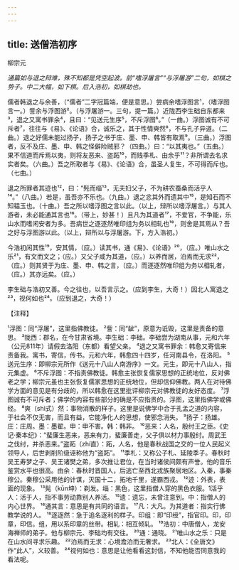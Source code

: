 ```yaml
---
---
---
```

title: 送僧浩初序
---



柳宗元

*通篇如与退之辩难，殊不知都是凭空起波。前“嗜浮屠言”“与浮屠游”二句，如棋之势子。中二大幅，如下棋。后入浩初，如棋劫也。*

儒者韩退之与余善，（“儒者”二字冠篇端，便是意思。）尝病余嗜浮图言¹，（嗜浮图言一。）訾余与浮图游²。（与浮屠游一。三句，提一篇。）近陇西李生础自东都来³，退之又寓书罪余⁴，且曰：“见送元生序⁵，不斥浮图⁶。”（一曲。）浮图诚有不可斥者⁷，往往与《易》、《论语》合，诚乐之，其于性情奭然⁸，不与孔子异道。（二曲。）退之好儒未能过扬子，扬子之书于庄、墨、申、韩皆有取焉⁹。（三曲。）浮图者，反不及庄、墨、申、韩之怪僻险贼邪？（四曲。）曰：“以其夷也。”（五曲。）果不信道而斥焉以夷，则将友恶来、盗跖¹⁰，而贱季札、由余乎¹¹？非所谓去名求实者矣。（六曲。）吾之所取者与《易》、《论语》合，虽圣人复生，不可得而斥也。（七曲。）

退之所罪者其迹也¹²，曰：“髡而缁¹³，无夫妇父子，不为耕农蚕桑而活乎人¹⁴。”（八曲。）若是，虽吾亦不乐也。（九曲。）退之忿其外而遗其中¹⁵，是知石而不知韫玉也。（十曲。）吾之所以嗜浮图之言以此。（以上，辩所以嗜浮屠言。）与其人游者，未必能通其言也¹⁶。（带上，妙甚！）且凡为其道者¹⁷，不爱官，不争能，乐山水而嗜闲安者为多。吾病世之逐逐然唯印组为务以相轧也¹⁸，则舍是其焉从？吾之好与浮图游以此。（以上，辩所以与浮屠游。下，方入浩初。）

今浩初闲其性¹⁹，安其情，（应。）读其书，通《易》、《论语》²⁰，（应。）唯山水之乐²¹，有文而文之；（应。）又父子咸为其道，（应。）以养而居，泊焉而无求²²，（应。）则其贤于为庄、墨、申、韩之言，（应。）而逐逐然唯印组为务以相轧者，（应。）其亦远矣。（应。）

李生础与浩初又善。今之往也，以吾言示之。（应到李生，大奇！）因北人寓退之²³，视何如也²⁴。（应到退之，大奇！）

【注释】

¹浮图：同“浮屠”，这里指佛教徒。
²訾：同“龇”，原意为诋毁，这里是责备的意思。
³陇西：郡名，在今甘肃省境。李生础：李础。李础尝为湖南从事，元和六年（公元811年）请假去洛阳（东都）看望父亲。
⁴退之又寓书罪余：韩愈又寄信来责备我。寓书，寄信，传书。元和六年，韩愈四十四岁，任河南县令，在洛阳。
⁵送元生序：即柳宗元所作《送元十八山人南游序》一文。元生，即元十八山人，指元集虚。
⁶不斥浮图：不指责佛教徒。韩愈主张恢复儒家思想的正统地位，反对佛老之学；柳宗元虽也主张恢复儒家思想的正统地位，但却信仰佛教。两人在对待佛学方面的意见是有分歧的，所以韩愈在这里批评柳宗元对佛教徒的友好态度。
⁷浮图诚有不可斥者；佛学的内容有些部分的确是不应指贵的。浮图，这里指佛学或佛经。
⁸爽（shì式）然：事物消散的样子。这里是说佛学中合于孔孟之道的内容，于社会不仅无害，而且有益，它能净化人的思想，使邪念消失。
⁹扬子：扬雄。庄：庄周。墨：墨翟。申：申不害。韩：韩非。
¹⁰恶来：人名，殷纣王之臣。《史记·秦本纪》：“蜚廉生恶来，恶来有力，蜚廉善走，父子俱以材力事殷纣。周武王之伐纣，并杀恶来。”盗跖（zhí直）：跖，人名，他是春秋战国之交的一位人民起义领导人，后世剥削阶级诬称他为“盗跖”。
¹¹季札：又称公子札、延陵季子。春秋时吴王寿梦之子、吴王诸樊之弟，多次推让君位，在当时诸侯间颇有声誉。他的音乐鉴赏水平也很高。由余：春秋时晋国人，后逃亡至西北戎族聚居地区。入秦，事秦穆公。秦穆公采用他的计谋，灭国十二，拓地千里，遂霸西戎。
¹²迹：外表，表面的现象。
¹³髡（kūn坤）：剃发。缁：黑色，这里指僧人穿的黑色衣服。1活乎人：活于人，指不事劳动靠别人养活。
¹⁵遗：遗忘，未曾注意到。中：指僧人的内心世界。
¹⁶通其言：意思是有共同的语言。
¹⁷凡：大凡。为其道者：指实行佛教学说的人。
¹⁸逐逐然：急于追名逐利的样子。印组：即“印绶”，指官印。印，印章，印信。组，用以系印章的丝带。相轧：相互倾轧。
¹⁹浩初：中唐僧人，龙安海禅师的弟子。他与柳宗元、李础均有交往。
²⁰通：通晓。
²¹唯山水之乐：只是在山水间寻求乐趣。
²²泊焉而无求：心境澹泊而无奢求。
²³北人：《全唐文》作“此人”，义较善。
²⁴视何如也：意思是让他看看这封信，不知他能否同意我的看法呢。